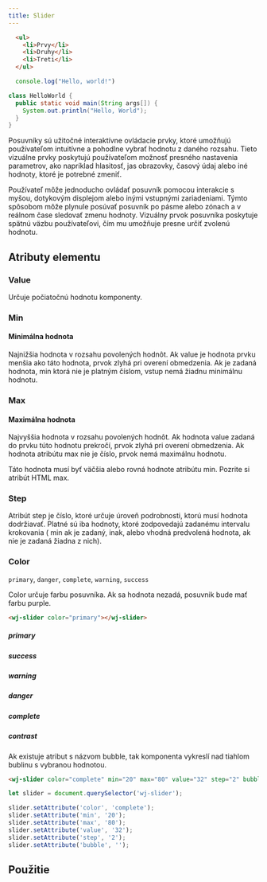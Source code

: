 ```yaml
---
title: Slider
---
```





<Tabs>
  <TabItem value="HTML" label="HTML">

```html
  <ul>
    <li>Prvy</li>
    <li>Druhy</li>
    <li>Treti</li>
  </ul>
```
  </TabItem>
  <TabItem value="Javascript" label="Javascript">

  ```js
    console.log("Hello, world!")
  ```

  </TabItem>
  <TabItem value="java" label="Java">

  ```java
  class HelloWorld {
    public static void main(String args[]) {
      System.out.println("Hello, World");
    }
  }
  ```

  </TabItem>
</Tabs>

Posuvníky sú užitočné interaktívne ovládacie prvky, ktoré umožňujú používateľom intuitívne a pohodlne vybrať hodnotu z daného rozsahu. Tieto vizuálne prvky poskytujú používateľom možnosť presného nastavenia parametrov, ako napríklad hlasitosť, jas obrazovky, časový údaj alebo iné hodnoty, ktoré je potrebné zmeniť.

Používateľ môže jednoducho ovládať posuvník pomocou interakcie s myšou, dotykovým displejom alebo inými vstupnými zariadeniami. Týmto spôsobom môže plynule posúvať posuvník po pásme alebo zónach a v reálnom čase sledovať zmenu hodnoty. Vizuálny prvok posuvníka poskytuje spätnú väzbu používateľovi, čím mu umožňuje presne určiť zvolenú hodnotu.

## Atributy elementu

### Value

Určuje počiatočnú hodnotu komponenty.

### Min
#### Minimálna hodnota

Najnižšia hodnota v rozsahu povolených hodnôt. Ak value je hodnota prvku menšia ako táto hodnota, prvok zlyhá pri overení obmedzenia. Ak je zadaná hodnota, min ktorá nie je platným číslom, vstup nemá žiadnu minimálnu hodnotu.

### Max
#### Maximálna hodnota

Najvyššia hodnota v rozsahu povolených hodnôt. Ak hodnota value zadaná do prvku túto hodnotu prekročí, prvok zlyhá pri overení obmedzenia. Ak hodnota atribútu max nie je číslo, prvok nemá maximálnu hodnotu.

Táto hodnota musí byť väčšia alebo rovná hodnote atribútu min. Pozrite si atribút HTML max.

### Step
Atribút step je číslo, ktoré určuje úroveň podrobnosti, ktorú musí hodnota dodržiavať. Platné sú iba hodnoty, ktoré zodpovedajú zadanému intervalu krokovania ( min ak je zadaný, inak, alebo vhodná predvolená hodnota, ak nie je zadaná žiadna z nich).

### Color

`primary`, `danger`, `complete`, `warning`, `success`

Color určuje farbu posuvníka. Ak sa hodnota nezadá, posuvnik bude mať farbu purple.

```html title="Zápis v HTML"
<wj-slider color="primary"></wj-slider>
```

##### primary

<Webcomponent color="primary"></Webcomponent>

##### success

<Webcomponent color="success"></Webcomponent>

##### warning

<Webcomponent color="warning"></Webcomponent>

##### danger

<Webcomponent color="danger"></Webcomponent>

##### complete

<Webcomponent color="complete"></Webcomponent>

##### contrast

<Webcomponent color="contrast"></Webcomponent>

Ak existuje atribut s názvom bubble, tak komponenta vykreslí nad tiahlom bublinu s vybranou hodnotou.

```html title="Zápis v HTML"
<wj-slider color="complete" min="20" max="80" value="32" step="2" bubble></wj-slider>
```

```js title="Zápis v Javascripte"
let slider = document.querySelector('wj-slider');

slider.setAttribute('color', 'complete');
slider.setAttribute('min', '20');
slider.setAttribute('max', '80');
slider.setAttribute('value', '32');
slider.setAttribute('step', '2');
slider.setAttribute('bubble', '');
```

## Použitie

<Webcomponent color="complete" min="20" max="80" value="32" step="1" bubble="true"></Webcomponent>
